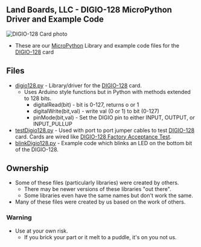 == Land Boards, LLC - DIGIO-128 MicroPython Driver and Example Code ==

<img src="http://land-boards.com/blwiki/images/2/26/DIGIO-128-X3-CCA_5847-640px.jpg" alt="DIGIO-128 Card photo"></img>

* These are our [http://www.micropython.org/ MicroPython] Library and example code files for the [http://land-boards.com/blwiki/index.php?title=DIGIO-128 DIGIO-128] card

== Files ==

* [https://github.com/land-boards/lb-Python-Code/blob/master/MicroPython/libraries/digio128/digio128.py digio128.py] - Library/driver for the [http://land-boards.com/blwiki/index.php?title=DIGIO-128 DIGIO-128] card. 
** Uses Arduino style functions but in Python with methods extended to 128 bits.
*** digitalRead(bit) - bit is 0-127, returns o or 1
*** digitalWrite(bit,val) - write val (0 or 1) to bit (0-127)
*** pinMode(bit,val) - Set the DIGIO pin to either INPUT, OUTPUT, or INPUT_PULLUP
* [https://github.com/land-boards/lb-Python-Code/blob/master/MicroPython/libraries/digio128/testDigio128.py testDigio128.py] - Used with port to port jumper cables to test [http://land-boards.com/blwiki/index.php?title=DIGIO-128 DIGIO-128] card. Cards are wired like [http://land-boards.com/blwiki/index.php?title=DIGIO-128#Factory_Acceptance_tests DIGIO-128 Factory Acceptance Test].
* [https://github.com/land-boards/lb-Python-Code/blob/master/MicroPython/libraries/digio128/blinkDigio128.py blinkDigio128.py] - Example code which blinks an LED on the bottom bit of the DIGIO-128. 

== Ownership ==

* Some of these files (particularly libraries) were created by others.
** There may be newer versions of these libraries "out there".
** Some libraries even have the same names but don't work the same.
* Many of these files were created by us based on the work of others.

=== Warning ===

* Use at your own risk.
** If you brick your part or it melt to a puddle, it's on you not us.
